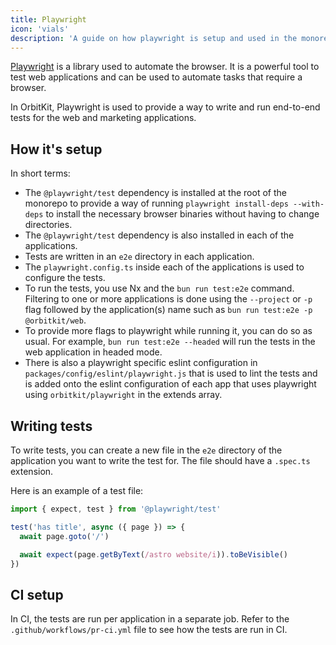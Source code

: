 ```yaml
---
title: Playwright
icon: 'vials'
description: 'A guide on how playwright is setup and used in the monorepo.'
---
```


[Playwright](https://playwright.dev/) is a library used to automate the browser. It is a powerful tool to test web applications and can be used to automate tasks that require a browser.

In OrbitKit, Playwright is used to provide a way to write and run end-to-end tests for the web and marketing applications.

## How it's setup

In short terms:

- The `@playwright/test` dependency is installed at the root of the monorepo to provide a way of running `playwright install-deps --with-deps` to install the necessary browser binaries without having to change directories.
- The `@playwright/test` dependency is also installed in each of the applications.
- Tests are written in an `e2e` directory in each application.
- The `playwright.config.ts` inside each of the applications is used to configure the tests.
- To run the tests, you use Nx and the `bun run test:e2e` command. Filtering to one or more applications is done using the `--project` or `-p` flag followed by the application(s) name such as `bun run test:e2e -p @orbitkit/web`.
- To provide more flags to playwright while running it, you can do so as usual. For example, `bun run test:e2e --headed` will run the tests in the web application in headed mode.
- There is also a playwright specific eslint configuration in `packages/config/eslint/playwright.js` that is used to lint the tests and is added onto the eslint configuration of each app that uses playwright using `orbitkit/playwright` in the extends array.

## Writing tests

To write tests, you can create a new file in the `e2e` directory of the application you want to write the test for. The file should have a `.spec.ts` extension.

Here is an example of a test file:

```typescript
import { expect, test } from '@playwright/test'

test('has title', async ({ page }) => {
  await page.goto('/')

  await expect(page.getByText(/astro website/i)).toBeVisible()
})
```

## CI setup

In CI, the tests are run per application in a separate job. Refer to the `.github/workflows/pr-ci.yml` file to see how the tests are run in CI.
